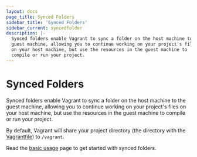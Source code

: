 ```yaml
---
layout: docs
page_title: Synced Folders
sidebar_title: 'Synced Folders'
sidebar_current: syncedfolder
description: |-
  Synced folders enable Vagrant to sync a folder on the host machine to the
  guest machine, allowing you to continue working on your project's files
  on your host machine, but use the resources in the guest machine to
  compile or run your project.
---
```


# Synced Folders

Synced folders enable Vagrant to sync a folder on the host machine to the
guest machine, allowing you to continue working on your project's files
on your host machine, but use the resources in the guest machine to
compile or run your project.

By default, Vagrant will share your project directory (the directory
with the [Vagrantfile](/docs/vagrantfile/)) to `/vagrant`.

Read the [basic usage](/docs/synced-folders/basic_usage) page to get started
with synced folders.
